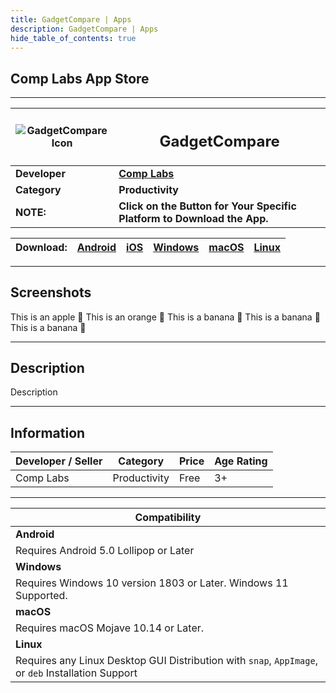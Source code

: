 ```yaml
---
title: GadgetCompare | Apps
description: GadgetCompare | Apps
hide_table_of_contents: true
---
```



## Comp Labs App Store

---

| ![GadgetCompare Icon](/img/apps/applestore.webp) | <h2>GadgetCompare</h2> |
|---|---|
| **Developer** | [**Comp Labs**](https://complabs.in/apps) |
| **Category** | **Productivity** |
| **NOTE:** | **Click on the Button for Your Specific Platform to Download the App.** |


| **Download:** | <a href="#" target="_blank" rel="noopener noreferrer" class="mybuttonstyle buttonstyle">Android</a> | <a href="#" target="_blank" rel="noopener noreferrer" class="mybuttonstyle buttonstyle disabled">iOS</a> | <a href="#" target="_blank" rel="noopener noreferrer" class="mybuttonstyle buttonstyle">Windows</a> | <a href="#" target="_blank" rel="noopener noreferrer" class="mybuttonstyle buttonstyle disabled">macOS</a> | <a href="#" target="_blank" rel="noopener noreferrer" class="mybuttonstyle buttonstyle">Linux</a> |
|---|---|---|---|---|---|

---

## Screenshots

<Tabs className="unique-tabs">
  <TabItem value="Android">
    This is an apple 🍎
  </TabItem>
  <TabItem value="iOS">
    This is an orange 🍊
  </TabItem>
  <TabItem value="Windows">
    This is a banana 🍌
  </TabItem>
  <TabItem value="macOS">
    This is a banana 🍌
  </TabItem>
  <TabItem value="Linux">
    This is a banana 🍌
  </TabItem>
</Tabs>

---

## Description

Description

---

## Information

| Developer / Seller | Category | Price | Age Rating |
| --- | --- | --- | --- |
| Comp Labs | Productivity | Free | 3+ |

---

| **Compatibility** |
| --- |
| **Android** |
| Requires Android 5.0 Lollipop or Later |
| **Windows** |
| Requires Windows 10 version 1803 or Later. Windows 11 Supported. |
| **macOS** |
| Requires macOS Mojave 10.14 or Later. |
| **Linux** |
| Requires any Linux Desktop GUI Distribution with `snap`, `AppImage`, or `deb` Installation Support |

